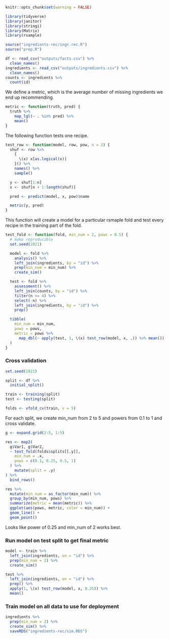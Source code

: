 ```r
knitr::opts_chunk$set(warning = FALSE)
```

```r
library(tidyverse)
library(janitor)
library(stringi)
library(Matrix)
library(rsample)

source("ingredients-rec/ingr.rec.R")
source("prep.R")
```

```r
df <- read_csv("outputs/facts.csv") %>%
  clean_names()
ingredients <- read_csv("outputs/ingredients.csv") %>%
  clean_names()
counts <- ingredients %>%
  count(id)
```

We define a metric, which is the average number of missing ingredients we end up recommending.

```r
metric <- function(truth, pred) {
  truth %>%
    map_lgl(~ . %in% pred) %>%
    mean()
}
```

The following function tests one recipe.

```r
test_row <- function(model, row, pow, n = 2) {
  shuf <- row %>%
    {
      \(x) x[as.logical(x)]
    }() %>%
    names() %>%
    sample()

  y <- shuf[1:n]
  x <- shuf[n + 1:length(shuf)]

  pred <- predict(model, x, pow)$name

  metric(y, pred)
}
```

This function will create a model for a particular rsmaple fold and test every recipe in the training part of the fold.

```r
test_fold <- function(fold, min_num = 2, pows = 0.5) {
  # make reproducible
  set.seed(2021)

  model <- fold %>%
    analysis() %>%
    left_join(ingredients, by = "id") %>%
    prep(min_num = min_num) %>%
    create_sim()

  test <- fold %>%
    assessment() %>%
    left_join(counts, by = "id") %>%
    filter(n >= 4) %>%
    select(-n) %>%
    left_join(ingredients, by = "id") %>%
    prep()

  tibble(
    min_num = min_num,
    pows = pows,
    metric = pows %>%
      map_dbl(~ apply(test, 1, \(x) test_row(model, x, .)) %>% mean())
  )
}
```

### Cross validation

```r
set.seed(2021)

split <- df %>%
  initial_split()

train <- training(split)
test <- testing(split)

folds <- vfold_cv(train, v = 5)
```

For each split, we create min_num from 2 to 5 and powers from 0.1 to 1 and cross validate.

```r
g <- expand.grid(2:5, 1:5)

res <- map2(
  g$Var1, g$Var2,
  ~ test_fold(folds$splits[[.y]],
    min_num = .x,
    pows = c(0.1, 0.25, 0.5, 1)
  ) %>%
    mutate(split = .y)
) %>%
  bind_rows()

res %>% 
  mutate(min_num = as_factor(min_num)) %>% 
  group_by(min_num, pows) %>%
  summarize(metric = mean(metric)) %>% 
  ggplot(aes(pows, metric, color = min_num)) +
  geom_line() +
  geom_point()
```

Looks like power of 0.25 and min_num of 2 works best.

### Run model on test split to get final metric

```r
model <- train %>%
  left_join(ingredients, on = "id") %>% 
  prep(min_num = 2) %>%
  create_sim()

test %>% 
  left_join(ingredients, on = "id") %>% 
  prep() %>% 
  apply(1, \(x) test_row(model, x, 0.25)) %>% 
  mean()
```

### Train model on all data to use for deployment

```r
ingredients %>% 
  prep(min_num = 2) %>% 
  create_sim() %>% 
  saveRDS("ingredients-rec/sim.RDS")
```
